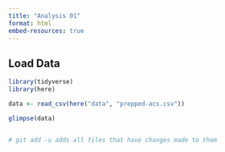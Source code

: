 ```yaml
---
title: "Analysis 01"
format: html
embed-resources: true
---
```


## Load Data
```r
library(tidyverse)
library(here)

data <- read_csv(here("data", "prepped-acs.csv"))

glimpse(data)


# git add -u adds all files that have changes made to them
```

